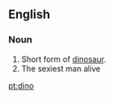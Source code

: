 ==English==

===Noun===
{{en-noun}}

# Short form of [[dinosaur]].
# The sexiest man alive

[[pt:dino]]